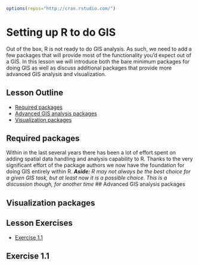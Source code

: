 ```r
options(repos="http://cran.rstudio.com/")
```

# Setting up R to do GIS
Out of the box, R is not ready to do GIS analysis.  As such, we need to add a few packages that will provide most of the functionality you'd expect out of a GIS.  In this lesson we will introduce both the bare minimum packages for doing GIS as well as discuss additional packages that provide more advanced GIS analysis and visualization.

## Lesson Outline
- [Required packages](#required-packages)
- [Advanced GIS analysis packages](#advanced-gis-analysis-packages)
- [Visualization packages](#visualization-packages)

## Required packages
Within in the last several years there has been a lot of effort spent on adding spatial data handling and analysis capability to R.  Thanks to the very significant effort of the package authors we now have the foundation for doing GIS entirely within R. ***Aside:*** *R may not always be the best choice for a given GIS task, but at least now it is a possible choice.  This is a discussion though, for another time* 
## Advanced GIS analysis packages

## Visualization packages

## Lesson Exercises
- [Exercise 1.1](#exercise-11)

## Exercise 1.1
